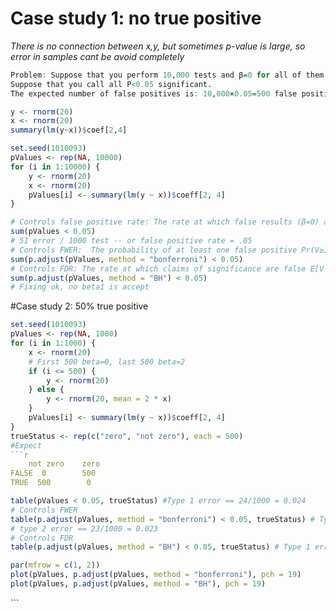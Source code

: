 # Case study 1: no true positive
*There is no connection between x,y, but sometimes p-value is large, so error in samples cant be avoid completely*
```r
Problem: Suppose that you perform 10,000 tests and β=0 for all of them.
Suppose that you call all P<0.05 significant.
The expected number of false positives is: 10,000×0.05=500 false positives. 
```
```r
y <- rnorm(20)
x <- rnorm(20)
summary(lm(y~x))$coef[2,4]
```
```r
set.seed(1010093)
pValues <- rep(NA, 10000)
for (i in 1:10000) {
    y <- rnorm(20)
    x <- rnorm(20)
    pValues[i] <- summary(lm(y ~ x))$coeff[2, 4]
}

# Controls false positive rate: The rate at which false results (β=0) are called significant
sum(pValues < 0.05)
# 51 error / 1000 test -- or false positive rate = .05
# Controls FWER:  The probability of at least one false positive Pr(V≥1)
sum(p.adjust(pValues, method = "bonferroni") < 0.05)
# Controls FDR: The rate at which claims of significance are false E[V / R]
sum(p.adjust(pValues, method = "BH") < 0.05)
# Fixing ok, no beta1 is accept
```


#Case study 2: 50% true positive
```r
set.seed(1010093)
pValues <- rep(NA, 1000)
for (i in 1:1000) {
    x <- rnorm(20)
    # First 500 beta=0, last 500 beta=2
    if (i <= 500) {
        y <- rnorm(20)
    } else {
        y <- rnorm(20, mean = 2 * x)
    }
    pValues[i] <- summary(lm(y ~ x))$coeff[2, 4]
}
trueStatus <- rep(c("zero", "not zero"), each = 500)
#Expect
```r
    not zero    zero
FALSE  0        500
TRUE  500        0
```
```r
table(pValues < 0.05, trueStatus) #Type 1 error == 24/1000 = 0.024
# Controls FWER
table(p.adjust(pValues, method = "bonferroni") < 0.05, trueStatus) # Type 1 error == 0,
# type 2 error == 23/1000 = 0.023
# Controls FDR
table(p.adjust(pValues, method = "BH") < 0.05, trueStatus) # Type 1 error = 13/1000 = 0.013
```
```r
par(mfrow = c(1, 2))
plot(pValues, p.adjust(pValues, method = "bonferroni"), pch = 19)
plot(pValues, p.adjust(pValues, method = "BH"), pch = 19)
```
```